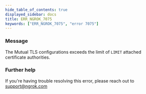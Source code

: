 ```yaml
---
hide_table_of_contents: true
displayed_sidebar: docs
title: ERR_NGROK_7075
keywords: ["ERR_NGROK_7075", "error 7075"]
---
```


### Message

The Mutual TLS configurations exceeds the limit of `LIMIT` attached certificate authorities.

### Further help

If you're having trouble resolving this error, please reach out to [support@ngrok.com](mailto:support@ngrok.com?subject=Help%20with%20ERR_NGROK_7075)
